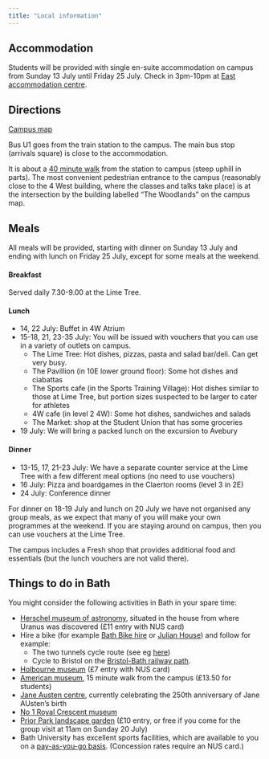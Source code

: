 ```yaml
---
title: "Local information"
---
```


## Accommodation

Students will be provided with single en-suite accommodation on campus from Sunday 13 July until Friday 25 July. Check in 3pm-10pm at [East accommodation centre](https://www.bath.ac.uk/locations/east-accommodation-centre/).
<!--Each room will be en suite with access to a shared kitchen and communal space. All bed linen will be provided and washed weekly.-->


## Directions

[Campus map](https://www.bath.ac.uk/publications/claverton-down-campus-map/attachments/university-campus-map.pdf)

Bus U1 goes from the train station to the campus. The main bus stop (arrivals square) is close to the accommodation.

It is about a [40 minute walk](https://www.google.com/maps/dir/51.377389,-2.3566945/51.3791194,-2.3287683/@51.3779515,-2.3379405,17z/data=!4m2!4m1!3e2?entry=ttu&g_ep=EgoyMDI1MDYxNy4wIKXMDSoASAFQAw%3D%3D) from the station to campus (steep uphill in parts). The most convenient pedestrian entrance to the campus (reasonably close to the 4 West building, where the classes and talks take place) is at the intersection by the building labelled "The Woodlands" on the campus map.


## Meals


All meals will be provided, starting with dinner on Sunday 13 July and ending with lunch on Friday 25 July, except for some meals at the weekend.

#### Breakfast

Served daily 7.30-9.00 at the Lime Tree.

#### Lunch

* 14, 22 July: Buffet in 4W Atrium
* 15-18, 21, 23-35 July: You will be issued with vouchers that you can use in a variety of outlets on campus. 
   * The Lime Tree: Hot dishes, pizzas, pasta and salad bar/deli. Can get very busy.
   * The Pavillion (in 10E lower ground floor): Some hot dishes and ciabattas
   * The Sports cafe (in the Sports Training Village): Hot dishes similar to those at Lime Tree, but portion sizes suspected to be larger to cater for athletes
   * 4W cafe (in level 2 4W): Some hot dishes, sandwiches and salads
   * The Market: shop at the Student Union that has some groceries
* 19 July: We will bring a packed lunch on the excursion to Avebury

#### Dinner

* 13-15, 17, 21-23 July: We have a separate counter service at the Lime Tree with a few different meal options (no need to use vouchers)
* 16 July: Pizza and boardgames in the Claerton rooms (level 3 in 2E)
* 24 July: Conference dinner

For dinner on 18-19 July and lunch on 20 July we have not organised any group meals, as we expect that many of you will make your own programmes at the weekend. If you are staying around on campus, then you can use vouchers at the Lime Tree.

The campus includes a Fresh shop that provides additional food and essentials (but the lunch vouchers are not valid there).


## Things to do in Bath

You might consider the following activities in Bath in your spare time: 

* [Herschel museum of astronomy](https://herschelmuseum.org.uk/), situated in the house from where Uranus was discovered (£11 entry with NUS card)
* Hire a bike (for example [Bath Bike hire](https://www.bathebikehire.co.uk/) or [Julian House](https://jhbikeworkshop.org/bath-city-centre-e-bike-hire/)) and follow for example: 
    * The two tunnels cycle route (see eg [here](https://www.bathebikehire.co.uk/two-tunnels-cycle-route/))
    * Cycle to Bristol on the [Bristol-Bath railway path](https://www.sustrans.org.uk/find-a-route-on-the-national-cycle-network/bristol-and-bath-railway-path/).
* [Holbourne museum](https://holburne.org/) (£7 entry with NUS card)
* [American museum](https://www.americanmuseum.org/), 15 minute walk from the campus (£13.50 for students)
* [Jane Austen centre](https://janeausten.co.uk/), currently celebrating the 250th anniversary of Jane AUsten's birth
* [No 1 Royal Crescent museum](https://no1royalcrescent.org.uk/)
* [Prior Park landscape garden](https://www.nationaltrust.org.uk/visit/bath-bristol/prior-park-landscape-garden) (£10 entry, or free if you come for the group visit at 11am on Sunday 20 July)
* Bath University has excellent sports facilities, which are available to you on a [pay-as-you-go basis](https://www.teambath.com/about/prices-bookings/pay-and-play-rates/). (Concession rates require an NUS card.)

